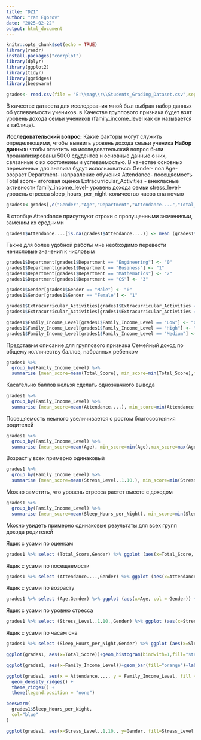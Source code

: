 ---
title: "DZ1"
author: "Yan Egorov"
date: "2025-02-22"
output: html_document
---

```{r setup, include=FALSE}
knitr::opts_chunk$set(echo = TRUE)
library(readr)
install.packages("corrplot")
library(dplyr)
library(ggplot2)
library(tidyr)
library(ggridges)
library(beeswarm)

grades<- read.csv(file = "E:\\mag\\r\\Students_Grading_Dataset.csv",sep=",")
```


В качестве датасета для исследования мной был выбран набор данных об успеваемости учеников. в Качестве группового признака будет взят уровень дохода семьи учеников (family_income_level как он называется в таблице).

**Исследовательский вопрос:** Какие факторы могут служить определяющими, чтобы выявить уровень дохода семьи ученика
**Набор данных: ** чтобы ответить на исследовательский вопрос были проанализированы 5000 сдудентов и основные данные о них, связанные с их состоянием и успеваемостью. 
 В качестве основных переменных для анализа будут использоваться:
 Gender- пол
 Age- возраст
 Department- направление обучения
 Attendance- посещяемость
 Total score- итоговая оценка
 Extracurricular_Activities - внекласные активности
 family_income_level- уровень дохода семьи
 stress_level- уровень стресса
 sleep_hours_per_night-количество часов сна ночью
 
```{r}
grades1<-grades[,c("Gender","Age","Department","Attendance....","Total_Score","Extracurricular_Activities","Family_Income_Level","Stress_Level..1.10.","Sleep_Hours_per_Night")]
```


В столбце Attendance присутвуют строки с пропущенными значениями, заменим их средними 

```{r}
grades1$Attendance....[is.na(grades1$Attendance....)] <- mean (grades1$Attendance...., na.rm= TRUE)
```


Также для более удобной работы мне необходимо перевести нечисловые значения к числовым 
```{r}
grades1$Department[grades1$Department == "Engineering"] <- "0"
grades1$Department[grades1$Department == "Business"] <- "1"
grades1$Department[grades1$Department == "Mathematics"] <- "2"
grades1$Department[grades1$Department == "CS"] <- "3"

grades1$Gender[grades1$Gender == "Male"] <- "0"
grades1$Gender[grades1$Gender == "Female"] <- "1"

grades1$Extracurricular_Activities[grades1$Extracurricular_Activities == "No"] <- "0"
grades1$Extracurricular_Activities[grades1$Extracurricular_Activities == "Yes"] <- "1"

grades1$Family_Income_Level[grades1$Family_Income_Level == "Low"] <- "0"
grades1$Family_Income_Level[grades1$Family_Income_Level == "High"] <- "1"
grades1$Family_Income_Level[grades1$Family_Income_Level == "Medium"] <- "2"
```



Представим описание для группового признака Семейный доход по общему колличеству баллов, набранных ребенком
```{r}
grades1 %>%
  group_by(Family_Income_Level) %>%
  summarise (mean_score=mean(Total_Score), min_score=min(Total_Score),max_score=max(Total_Score),median_score=median(Total_Score))
```


Касательно баллов нельзя сделать однозначного вывода

```{r}
grades1 %>%
  group_by(Family_Income_Level) %>%
  summarise (mean_score=mean(Attendance....), min_score=min(Attendance....),max_score=max(Attendance....),median_score=median(Attendance....))
```


Посещяемость немного увеличивается с ростом благосостояния родителей

```{r}
grades1 %>%
  group_by(Family_Income_Level) %>%
  summarise (mean_score=mean(Age), min_score=min(Age),max_score=max(Age),median_score=median(Age)) 
```

 
Возраст у всех примерно одинаковый

```{r}
grades1 %>%
  group_by(Family_Income_Level) %>%
  summarise (mean_score=mean(Stress_Level..1.10.), min_score=min(Stress_Level..1.10.),max_score=max(Stress_Level..1.10.),median_score=median(Stress_Level..1.10.))  
```


Можно заметить, что уровень стресса растет вместе с доходом

```{r}
grades1 %>%
  group_by(Family_Income_Level) %>%
  summarise (mean_score=mean(Sleep_Hours_per_Night), min_score=min(Sleep_Hours_per_Night),max_score=max(Sleep_Hours_per_Night),median_score=median(Sleep_Hours_per_Night)) 
```


Можно увидеть примерно одинаковые результаты для всех групп дохода родителей

Ящик с усами по оценкам

```{r}

grades1 %>% select (Total_Score,Gender) %>% ggplot (aes(x=Total_Score, col = Gender)) + geom_boxplot()
```


Ящик с усами по посещяемости
```{r}
grades1 %>% select (Attendance....,Gender) %>% ggplot (aes(x=Attendance...., col = Gender)) + geom_boxplot()
```



Ящик с усами по возрасту 

```{r}
grades1 %>% select (Age,Gender) %>% ggplot (aes(x=Age, col = Gender)) + geom_boxplot()
```


Ящик с усами по уровню стресса

```{r}
grades1 %>% select (Stress_Level..1.10.,Gender) %>% ggplot (aes(x=Stress_Level..1.10., col = Gender)) + geom_boxplot()
```



Ящик с усами по часам сна

```{r}
grades1 %>% select (Sleep_Hours_per_Night,Gender) %>% ggplot (aes(x=Sleep_Hours_per_Night, col = Gender)) + geom_boxplot()
```



```{r}
ggplot(grades1, aes(x=Total_Score))+geom_histogram(bindwith=1,fill="steelblue",color="black")+labs(title="Гистограмма общих баллов")
```


```{r}
ggplot(grades1, aes(x=Family_Income_Level))+geom_bar(fill="orange")+labs(title="Столбчатая диаграмма по категориям дохода")
```
```{r}
ggplot(grades1, aes(x = Attendance...., y = Family_Income_Level, fill = Family_Income_Level)) +
  geom_density_ridges() +
  theme_ridges() + 
  theme(legend.position = "none")
```

```{r}
beeswarm(
  grades1$Sleep_Hours_per_Night,
  col="blue"
) 
```
```{r}
ggplot(grades1, aes(x=Stress_Level..1.10., y=Gender, fill=Stress_Level..1.10.)) + geom_violin()
```

